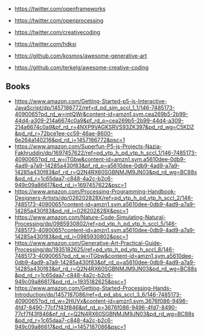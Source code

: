 
- https://twitter.com/openframeworks
- https://twitter.com/openprocessing
- https://twitter.com/creativecoding
- https://twitter.com/hdksj

- https://github.com/kosmos/awesome-generative-art
- https://github.com/terkelg/awesome-creative-coding


## Books

- https://www.amazon.com/Getting-Started-p5-js-Interactive-JavaScript/dp/1457186772/ref=d_pd_sim_sccl_1_1/146-7485173-4090065?pd_rd_w=mtQWr&content-id=amzn1.sym.cea269b5-2b99-44d4-a309-214a6674c0a9&pf_rd_p=cea269b5-2b99-44d4-a309-214a6674c0a9&pf_rd_r=4NXP9VAGKSRVS93ZK397&pd_rd_wg=C5KDZ&pd_rd_r=72bce1ee-cc59-46ae-8600-6e264a140216&pd_rd_i=1457186772&psc=1
- https://www.amazon.com/Superfun-P5-js-Projects-Nazia-Fakhruddin/dp/1697457622/ref=pd_vtp_h_pd_vtp_h_sccl_1/146-7485173-4090065?pd_rd_w=iTGbw&content-id=amzn1.sym.a5610dee-0db9-4ad9-a7a9-14285a430f83&pf_rd_p=a5610dee-0db9-4ad9-a7a9-14285a430f83&pf_rd_r=Q2N4RX60SGBNMJM9JN03&pd_rd_wg=BC88s&pd_rd_r=1c65daa7-c848-4a2c-b2c6-949c09a86617&pd_rd_i=1697457622&psc=1
- https://www.amazon.com/Processing-Programming-Handbook-Designers-Artists/dp/026202828X/ref=pd_vtp_h_pd_vtp_h_sccl_2/146-7485173-4090065?content-id=amzn1.sym.a5610dee-0db9-4ad9-a7a9-14285a430f83&pd_rd_i=026202828X&psc=1
- https://www.amazon.com/Nature-Code-Simulating-Natural-Processing/dp/0985930802/ref=pd_vtp_h_pd_vtp_h_sccl_5/146-7485173-4090065?content-id=amzn1.sym.a5610dee-0db9-4ad9-a7a9-14285a430f83&pd_rd_i=0985930802&psc=1
- https://www.amazon.com/Generative-Art-Practical-Guide-Processing/dp/1935182625/ref=pd_vtp_h_pd_vtp_h_sccl_8/146-7485173-4090065?pd_rd_w=iTGbw&content-id=amzn1.sym.a5610dee-0db9-4ad9-a7a9-14285a430f83&pf_rd_p=a5610dee-0db9-4ad9-a7a9-14285a430f83&pf_rd_r=Q2N4RX60SGBNMJM9JN03&pd_rd_wg=BC88s&pd_rd_r=1c65daa7-c848-4a2c-b2c6-949c09a86617&pd_rd_i=1935182625&psc=1
- https://www.amazon.com/Getting-Started-Processing-Hands-Introduction/dp/1457187086/ref=d_pd_sbs_sccl_3_6/146-7485173-4090065?pd_rd_w=2HUVx&content-id=amzn1.sym.3676f086-9496-4fd7-8490-77cf7f43f846&pf_rd_p=3676f086-9496-4fd7-8490-77cf7f43f846&pf_rd_r=Q2N4RX60SGBNMJM9JN03&pd_rd_wg=BC88s&pd_rd_r=1c65daa7-c848-4a2c-b2c6-949c09a86617&pd_rd_i=1457187086&psc=1